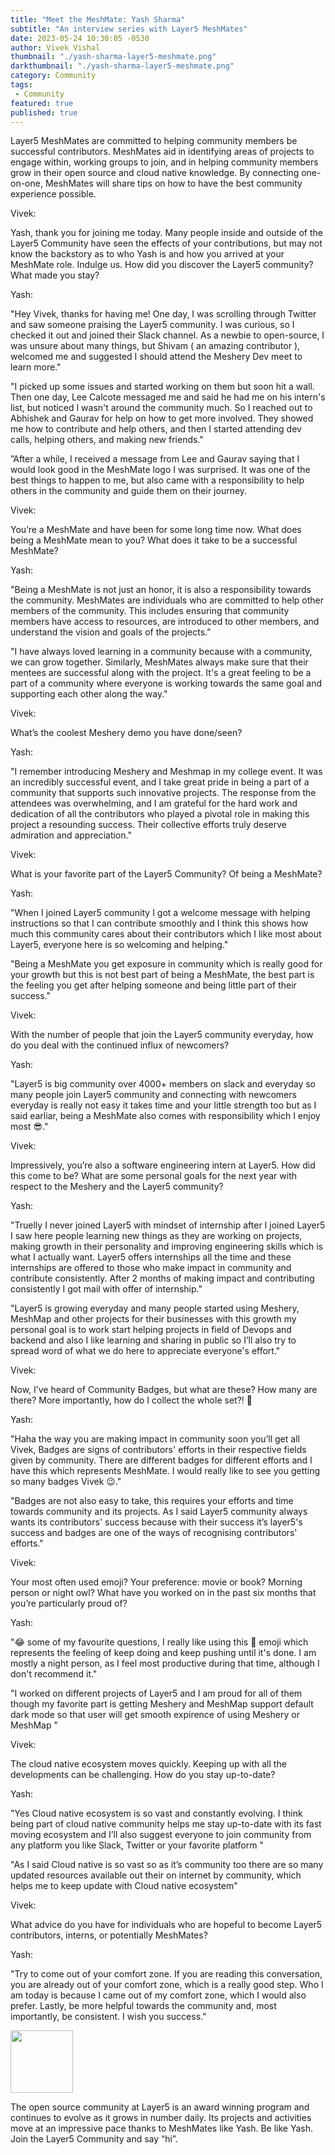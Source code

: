 ```yaml
---
title: "Meet the MeshMate: Yash Sharma"
subtitle: "An interview series with Layer5 MeshMates"
date: 2023-05-24 10:30:05 -0530
author: Vivek Vishal
thumbnail: "./yash-sharma-layer5-meshmate.png"
darkthumbnail: "./yash-sharma-layer5-meshmate.png"
category: Community
tags:
 - Community
featured: true
published: true
---
```



<BlogWrapper>
<MeetTheMeshMate>

<div class="intro"><p>Layer5 MeshMates are committed to helping community members be successful contributors. <Link to="/community/meshmates">MeshMates</Link> aid in identifying areas of projects to engage within, working groups to join, and in helping community members grow in their open source and cloud native knowledge. By connecting one-on-one, MeshMates will share tips on how to have the best community experience possible. 
</p></div>

<div class="interviewer">
<span>Vivek:</span>
  <p>
    Yash, thank you for joining me today. Many people inside and outside of the Layer5 Community have seen the effects of your contributions, but may not know the backstory as to who Yash is and how you arrived at your MeshMate role. Indulge us. How did you discover the Layer5 community? What made you stay?
  </p>
</div>

<div class="interviewee">
<span>Yash:</span>
  <p>
    "Hey Vivek, thanks for having me! One day, I was scrolling through Twitter and saw someone praising the Layer5 community. I was curious, so I checked it out and joined their Slack channel. As a newbie to open-source, I was unsure about many things, but Shivam ( an amazing contributor ), welcomed me and suggested I should attend the Meshery Dev meet to learn more."
  </p>
  <p>
    "I picked up some issues and started working on them but soon hit a wall. Then one day, Lee Calcote messaged me and said he had me on his intern's list, but noticed I wasn't around the community much. So I reached out to Abhishek and Gaurav for help on how to get more involved. They showed me how to contribute and help others, and then I started attending dev calls, helping others, and making new friends."
  </p>
<p>
”After a while, I received a message from Lee and Gaurav saying that I would look good in the MeshMate logo I was surprised. It was one of the best things to happen to me, but also came with a responsibility to help others in the community and guide them on their journey.
</p>
</div>

<div class="interviewer">
<span>Vivek:</span>
  <p>You’re a MeshMate and have been for some long time now. What does being a MeshMate mean to you? What does it take to be a successful MeshMate?</p></div>

<div class="interviewee">
<span>Yash:</span>
  <p>
    "Being a MeshMate is not just an honor, it is also a responsibility towards the community. MeshMates are individuals who are committed to help other members of the community. This includes ensuring that community members have access to resources, are introduced to other members, and understand the vision and goals of the projects.”
  </p>
  <p>
    "I have always loved learning in a community because with a community, we can grow together. Similarly, MeshMates always make sure that their mentees are successful along with the project. It's a great feeling to be a part of a community where everyone is working towards the same goal and supporting each other along the way."
  </p>
</div>

<div class="interviewer">
  <span>Vivek:</span>
  <p>
    What’s the coolest Meshery demo you have done/seen?
  </p>
</div>

<div class="interviewee">
<span>Yash:</span>
  <p>
    "I remember introducing Meshery and Meshmap in my college event. It was an incredibly successful event, and I take great pride in being a part of a community that supports such innovative projects. The response from the attendees was overwhelming, and I am grateful for the hard work and dedication of all the contributors who played a pivotal role in making this project a resounding success. Their collective efforts truly deserve admiration and appreciation."
  </p>
  <p>

  </p>
</div>

<div class="interviewer">
<span>Vivek:</span>
  <p>
    What is your favorite part of the Layer5 Community? Of being a MeshMate?
  </p>
</div>


<div class="interviewee">
<span>Yash:</span>
  <p>
    "When I joined Layer5 community I got a welcome message with helping instructions so that I can contribute smoothly and I think this shows how much this community cares about their contributors which I like most about Layer5, everyone here is so welcoming and helping."
  </p>
  <p>
    "Being a MeshMate you get exposure in community which is really good for your growth but this is not best part of being a MeshMate, the best part is the feeling you get after helping someone and being little part of their success."
  </p>
</div>

<div class="interviewer">
<span>Vivek:</span>
  <p>
    With the number of people  that join the Layer5 community everyday, how do you deal with the continued influx of newcomers?
  </p>
</div>

<div class="interviewee">
<span>Yash:</span>
  <p>
    "Layer5 is big community over 4000+ members on slack and everyday so many people join Layer5 community and connecting with newcomers everyday is really not easy it takes time and your little strength too but as I said earliar, being a MeshMate also comes with responsibility which I enjoy most 😎."
  </p>
  <p>
  </p>
</div>

<div class="interviewer">
<span>Vivek:</span>
  <p>
    Impressively, you’re also a software engineering intern at Layer5. How did this come to be? What are some personal goals for the next year with respect to the Meshery and the Layer5 community?
  </p>
</div>

<div class="interviewee">
<span>Yash:</span>
  <p>
    "Truelly I never joined Layer5 with mindset of internship after I joined Layer5 I saw here people learning new things as they are working on projects, making growth in their personality and improving engineering skills which is what I actually want. Layer5 offers internships all the time and these internships are offered to those who make impact in community and contribute consistently. After 2 months of making impact and contributing consistently I got mail with offer of internship."
  </p>
  <p>
    "Layer5 is growing everyday and many people started using Meshery, MeshMap and other projects for their businesses with this growth my personal goal is to work start helping projects in field of Devops and backend and also I like learning and sharing in public so I’ll also try to spread word of what we do here to appreciate everyone's effort."
  </p>
</div>

<div class="interviewer">
<span>Vivek:</span><p>
Now, I’ve heard of Community Badges, but what are these? How many are there? More importantly, how do I collect the whole set?! 🙂
</p>
</div>

<div class="interviewee">
<span>Yash:</span>
  <p>
    "Haha the way you are making impact in community soon you’ll get all Vivek, Badges are signs of contributors' efforts in their respective fields given by community. There are different badges for different efforts and I have this which represents MeshMate. I would really like to see you getting so many badges Vivek 😉."
  </p>
  <p>
    "Badges are not also easy to take, this requires your efforts and time towards community and its projects. As I said Layer5 community always wants its contributors' success because with their success it’s layer5's success and badges are one of the ways of recognising contributors' efforts."
  </p>
</div>

<div class="interviewer">
<span>Vivek:</span>
  <p>
    Your most often used emoji? Your preference: movie or book? Morning person or night owl? What have you worked on in the past six months that you’re particularly proud of?
  </p>
</div>

<div class="interviewee">
<span>Yash:</span>
  <p>
    "😂 some of my favourite questions, I really like using this 🚀 emoji which represents the feeling of keep doing and keep pushing until it's done. I am mostly a night person, as I feel most productive during that time, although I don't recommend it."
  </p>
  <p>
    "I worked on different projects of Layer5 and I am proud for all of them though my favorite part is getting Meshery and MeshMap support default dark mode so that user will get smooth expirence of using Meshery or MeshMap "
  </p>
</div>

<div class="interviewer">
<span>Vivek:</span><p> The cloud native ecosystem moves quickly. Keeping up with all the developments can be challenging. How do you stay up-to-date?
</p></div>

<div class="interviewee">
<span>Yash:</span>
  <p>
    "Yes Cloud native ecosystem is so vast and constantly evolving. I think being part of cloud native community helps me stay up-to-date with its fast moving ecosystem and I’ll also suggest everyone to join community from any platform you like Slack, Twitter or your favorite platform "
  </p>
  <p>
    "As I said Cloud native is so vast so as it’s community too there are so many updated resources available out their on internet by community, which helps me to keep update with Cloud native ecosystem"
  </p>
</div>

<div class="interviewer">
<span>Vivek:</span><p> What  advice do you have for individuals who are hopeful to become Layer5 contributors, interns, or potentially MeshMates?
</p></div>

<div class="interviewee">
<span>Yash:</span>
  <p>
    "Try to come out of your comfort zone. If you are reading this conversation, you are already out of your comfort zone, which is a really good step. Who I am today is because I came out of my comfort zone, which I would also prefer. Lastly, be more helpful towards the community and, most importantly, be consistent. I wish you success."
  </p>
  <p>
  </p>
</div>

<div class="note"><img src={ForkLift} height="100px" /><p>The open source community at Layer5 is an award winning program and continues to evolve as it grows in number daily. Its projects and activities move at an impressive pace thanks to MeshMates like Yash. Be like Yash. Join the <Link to="/community">Layer5 Community</Link> and say “hi”.
</p></div>

</MeetTheMeshMate>
</BlogWrapper>